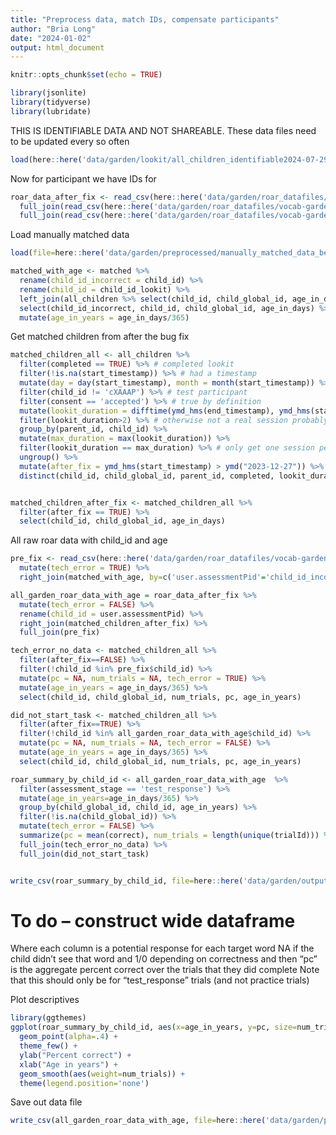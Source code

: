 ```yaml
---
title: "Preprocess data, match IDs, compensate participants"
author: "Bria Long"
date: "2024-01-02"
output: html_document
---
```


```r
knitr::opts_chunk$set(echo = TRUE)
```

```r
library(jsonlite)
library(tidyverse)
library(lubridate)
```

THIS IS IDENTIFIABLE DATA AND NOT SHAREABLE.
These data files need to be updated every so often
```r
load(here::here('data/garden/lookit/all_children_identifiable2024-07-29.RData'))
```

Now for participant we have IDs for
```r
roar_data_after_fix <- read_csv(here::here('data/garden/roar_datafiles/vocab-garden-trials-04262024-v2.csv')) %>%
  full_join(read_csv(here::here('data/garden/roar_datafiles/vocab-garden-trials-04262024-v1.csv'))) %>%
  full_join(read_csv(here::here('data/garden/roar_datafiles/vocab-garden-trials-04262024-08262024.csv')))
```

Load manually matched data
```r
load(file=here::here('data/garden/preprocessed/manually_matched_data_before_122823.RData'))

matched_with_age <- matched %>%
  rename(child_id_incorrect = child_id) %>%
  rename(child_id = child_id_lookit) %>%
  left_join(all_children %>% select(child_id, child_global_id, age_in_days)) %>% # add back age
  select(child_id_incorrect, child_id, child_global_id, age_in_days) %>%
  mutate(age_in_years = age_in_days/365)
```

Get matched children from after the bug fix 
```r
matched_children_all <- all_children %>%
  filter(completed == TRUE) %>% # completed lookit
  filter(!is.na(start_timestamp)) %>% # had a timestamp
  mutate(day = day(start_timestamp), month = month(start_timestamp)) %>%
  filter(child_id != 'cXAAAP') %>% # test participant
  filter(consent == 'accepted') %>% # true by definition
  mutate(lookit_duration = difftime(ymd_hms(end_timestamp), ymd_hms(start_timestamp), units='mins')) %>%
  filter(lookit_duration>2) %>% # otherwise not a real session probably
  group_by(parent_id, child_id) %>%
  mutate(max_duration = max(lookit_duration)) %>%
  filter(lookit_duration == max_duration) %>% # only get one session per child, sometimes they attempted twice
  ungroup() %>%
  mutate(after_fix = ymd_hms(start_timestamp) > ymd("2023-12-27")) %>%
  distinct(child_id, child_global_id, parent_id, completed, lookit_duration, start_timestamp, age_in_days, after_fix)  


matched_children_after_fix <- matched_children_all %>%
  filter(after_fix == TRUE) %>%
  select(child_id, child_global_id, age_in_days)


```


 

All raw roar data with child_id and age
```r
pre_fix <- read_csv(here::here('data/garden/roar_datafiles/vocab-garden-trials-122723.csv')) %>%
  mutate(tech_error = TRUE) %>%
  right_join(matched_with_age, by=c('user.assessmentPid'='child_id_incorrect')) 

all_garden_roar_data_with_age = roar_data_after_fix %>%
  mutate(tech_error = FALSE) %>%
  rename(child_id = user.assessmentPid) %>%
  right_join(matched_children_after_fix) %>% 
  full_join(pre_fix) 

```



```r
tech_error_no_data <- matched_children_all %>% 
  filter(after_fix==FALSE) %>%
  filter(!child_id %in% pre_fix$child_id) %>%
  mutate(pc = NA, num_trials = NA, tech_error = TRUE) %>%
  mutate(age_in_years = age_in_days/365) %>%
  select(child_id, child_global_id, num_trials, pc, age_in_years)

did_not_start_task <- matched_children_all %>% 
  filter(after_fix==TRUE) %>%
  filter(!child_id %in% all_garden_roar_data_with_age$child_id) %>%
  mutate(pc = NA, num_trials = NA, tech_error = FALSE) %>%
  mutate(age_in_years = age_in_days/365) %>%
  select(child_id, child_global_id, num_trials, pc, age_in_years)

roar_summary_by_child_id <- all_garden_roar_data_with_age  %>%
  filter(assessment_stage == 'test_response') %>%
  mutate(age_in_years=age_in_days/365) %>%
  group_by(child_global_id, child_id, age_in_years) %>%
  filter(!is.na(child_global_id)) %>%
  mutate(tech_error = FALSE) %>%
  summarize(pc = mean(correct), num_trials = length(unique(trialId))) %>%
  full_join(tech_error_no_data) %>%
  full_join(did_not_start_task) 


write_csv(roar_summary_by_child_id, file=here::here('data/garden/output/summary_by_child_id.csv'))
```


# To do -- construct wide dataframe
Where each column is a potential response for each target word
NA if the child didn't see that word
and 1/0 depending on correctness
and then "pc" is the aggregate percent correct over the trials that they did complete
Note that this should only be for "test_response" trials (and not practice trials)

Plot descriptives
```r
library(ggthemes)
ggplot(roar_summary_by_child_id, aes(x=age_in_years, y=pc, size=num_trials)) +
  geom_point(alpha=.4) +
  theme_few() +
  ylab("Percent correct") +
  xlab("Age in years") +
  geom_smooth(aes(weight=num_trials)) +
  theme(legend.position='none')
```

Save out data file
```r
write_csv(all_garden_roar_data_with_age, file=here::here('data/garden/preprocessed/all_garden_roar_data_with_age.csv'))
```



